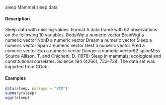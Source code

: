 sleep
Mammal sleep data

#### Description 

Sleep data with missing values.
Format
A data frame with 62 observations on the following 10 variables.
BodyWgt a numeric vector
BrainWgt a numeric vector
NonD a numeric vector
Dream a numeric vector
Sleep a numeric vector
Span a numeric vector
Gest a numeric vector
Pred a numeric vector
Exp a numeric vector
Danger a numeric vector62
spineMiss
Source
Allison, T. and Chichetti, D. (1976) Sleep in mammals: ecological and constitutional correlates.
Science 194 (4266), 732–734.
The data set was imported from GGobi.

#### Examples 
```r
data(sleep, package = "VIM")
summary(sleep)
aggr(sleep)
```
